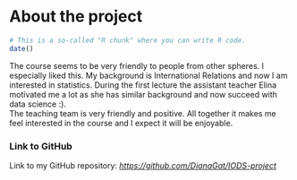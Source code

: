 
# About the project

```r
# This is a so-called "R chunk" where you can write R code.
date()
```

The course seems to be very friendly to people from other spheres. I especially liked this. My background is International Relations and now I am interested in statistics. During the first lecture the assistant teacher Elina motivated me a lot as she has similar background and now succeed with data science :).   
  The teaching team is very friendly and positive. All together it makes me feel interested in the course and I expect it will be enjoyable.
  
### Link to GitHub

  Link to my GitHub repository: *<https://github.com/DianaGat/IODS-project>*
